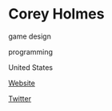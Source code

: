 # Corey Holmes

<Skills>

game design

programming

</Skills>

<Location>

United States

</Location>

<Personal>

[Website](http://coreycreativ.com)

[Twitter](https://twitter.com/HolmeWrecker)

</Personal>


